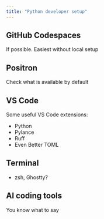 ```yaml
---
title: "Python developer setup"
---
```


## GitHub Codespaces

If possible. Easiest without local setup

## Positron

Check what is available by default

## VS Code

Some useful VS Code extensions:

- Python
- Pylance
- Ruff
- Even Better TOML

## Terminal

- zsh, Ghostty?

## AI coding tools

You know what to say
